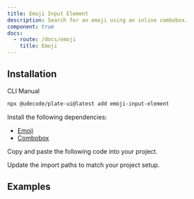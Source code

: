 ```yaml
---
title: Emoji Input Element
description: Search for an emoji using an inline combobox.
component: true
docs:
  - route: /docs/emoji
    title: Emoji
---
```


## Installation

<Tabs defaultValue="cli">

<TabsList>
<TabsTrigger value="cli">CLI</TabsTrigger>
<TabsTrigger value="manual">Manual</TabsTrigger>
</TabsList>
<TabsContent value="cli">

```bash
npx @udecode/plate-ui@latest add emoji-input-element
```

</TabsContent>

<TabsContent value="manual">

<Steps>

<Step>

Install the following dependencies:

- [Emoji](/docs/emoji)
- [Combobox](/docs/combobox)

</Step>

<Step>

Copy and paste the following code into your project.

</Step>

<ComponentSource name="emoji-input-element" />

<Step>

Update the import paths to match your project setup.

</Step>

</Steps>

</TabsContent>

</Tabs>

## Examples

<ComponentPreview name="playground-demo" id="emoji" />

<ComponentSource src="../../templates/plate-playground-template/src/lib/plate/plate-plugins.ts" />
